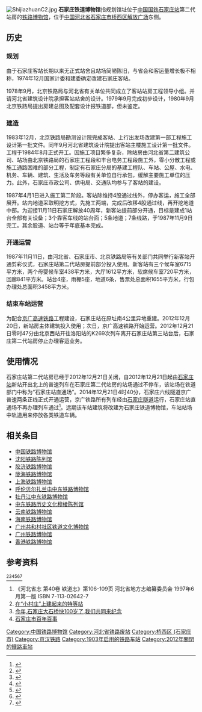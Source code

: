{{otheruses4|预计改为博物馆的石家庄站第二代站房|现在的石家庄站|石家庄站}}
{{noteTA
|1=zh-cn:始发; zh-hk:列車;
|2=zh-cn:车次; zh-hk:班次;
}}

{{Infobox Museum
 |名称    = 石家庄铁道博物馆<br>Shijiazhuang Railway Museum
 |其他名称= 
 |logo =
 |logosize =
 |logo_caption =
 |图像    = Shijiazhuang Railway Station 01.jpg
 |图像大小= 270px
 |图像说明= 
 |map_type= 
 |latitude=
 |longitude=
 |map_size= 
 |map_caption=
 |map_type_zh= 
 |坐标    = 
 |成立时间= 规划中
 |关闭时间= 
 |地址    = [[河北省|河北省]][[石家庄市|石家庄市]][[桥西区_(石家庄市)|桥西区]]
 |类型    = [[铁路博物馆|铁路博物馆]]
 |馆藏规模= 
 |占地面积= 
 |年参观人数= 
 |现任主管= 
 |现任馆长= 
 |公共交通= 
 |开放时间= 
 |官方网站= 
}}
{{Infobox China railway station 
|车站名称 = <s>石家庄站</s>
|图片 = 
|图片介紹 = 石家庄站
|车站名称拼音 = Shijiazhuang
|英文名称=Shijiazhaung Railway Station
|车站代码=20372
|其他名称 = 振头站、旧石家庄站
|车站位置 = [[河北省|河北省]][[石家庄市|石家庄市]][[桥西区_(石家庄市)|桥西区]]
|坐标={{coord|38|2|27|N|114|29|3|E|region:CN_type:railwaystation|display=inline,title}}
|线路= [[京广铁路|京广铁路]]、[[石太铁路|石太铁路]]、[[石德铁路|石德铁路]]、[[石太客运专线|石太客运专线]]
|车站等级 = [[特等站_(中鐵)|特等站]]
|归属=[[北京铁路局|北京铁路局]]
|使用状态=已停用
|月台数目 = 3個（原为4个，因修建铁路入地工程而拆除）
}}
[[File:ShijiazhuanC2.jpg|thumb]]
'''石家庄铁道博物馆'''指规划馆址位于[[中国国铁|中国国铁]][[石家庄站|石家庄站]]第二代站房的[[铁路博物馆|铁路博物馆]]，位于[[中国|中国]][[河北省|河北省]][[石家庄市|石家庄市]][[桥西区_(石家庄市)|桥西区]][[解放广场站|解放广场]]东侧。

==历史==

===规划===
由于石家庄客站长期以来无正式站舍且站场简陋陈旧，与省会和客运量增长极不相称，1974年12月国家计委和建委确定改建石家庄客站。

1978年9月，北京铁路局与河北省有关单位共同成立了客站站房工程领导小组。并请河北省建筑设计院承担客站站舍的设计。1979年9月完成初步设计，1980年9月北京铁路局提出房建总图及配套设计报铁道部，但未鉴定。

===建造===

1983年12月，北京铁路局勘测设计院完成客站、上行出发场改建第一部工程施工设计第一批文件。同年9月河北省建筑设计院提出客站主楼施工设计第一批文件。工程于1984年8月正式开工。因施工项目繁多复杂，除站房由河北省第二建筑公司、站场由北京铁路局的石家庄工程段和丰台电务工程段施工外，零小分散工程或施工通路困难的部分工程，制定有石家庄分局的基建工程队、车站、公屋、水电、机务、车辆、建筑、生活及车务等段有关单位自行承包，缓解主要施工单位的压力。此外，石家庄市政公司、供电局、交通队均参与了客站的建设。

1987年4月1日进入施工第二阶段。客站除维持4股通过线外，停办客运，施工全部展开。站内地道采取明挖方式，先施工两端，完成后改移4股通过线，再开挖地道中部。为迎接11月11日石家庄解放40周年，新客站提前部分开通，目标是建成1站台全部有关设备；3个靠客车线的站台面；5条地道；7条线路，于1987年11月9日完工。其余股道、站台等于年底基本完成。
===开通运营===
1987年11月11日，由河北省、石家庄市、北京铁路局等有关部门共同举行新客站开通剪彩仪式，石家庄站第二代站房提前部分投入使用。新客站有三个候车室6715平方米，两个母婴候车室438平方米，大厅1612平方米，软席候车室720平方米，回廊841平方米。站台4座，雨棚5座，地道6条，售票处总面积1655平方米，行包办理处总面积3458平方米。
===结束车站运营===
为配合[[京广高速铁路|京广高速铁路]]工程建设，石家庄站在原址南4公里异地重建。2012年12月20日，新站房主体建筑投入使用；次日，京广高速铁路开始运营。2012年12月21日零时47分由北京西站开往洛阳站的K269次列车离开石家庄站第三站台后，石家庄第二代站房停止办理客运业务。

==使用情况==
石家庄站第二代站房已经于2012年12月21日关闭，自2012年12月21日起由[[石家庄站|石家庄站]]新站开出北上的普速列车在石家庄第二代站房的站场通过不停车，该站场在铁道部门中称为“石家庄站直通场”。2014年12月21日4时40分，石家庄六线隧道京广普速两条正线正式开通运营，京广铁路所有列车经由[[石家庄隧道|石家庄隧道]]运行，石家庄站直通场不再办理列车通过<ref>{{cite news|url=http://yanzhao.yzdsb.com.cn/system/2014/12/22/014036745.shtml|title=石家庄京广线普速列车昨日“入地”|publisher=[[燕赵都市报|燕赵都市报]]|date=2014-12-22|accessdate=2015-02-01|deadurl=yes|archiveurl=https://web.archive.org/web/20141225001826/http://yanzhao.yzdsb.com.cn/system/2014/12/22/014036745.shtml|archivedate=2014年12月25日|df=}}</ref>。远期该车站建筑将改建为石家庄铁道博物馆，车站站场中轨道用来停放各类铁道车辆。
==相关条目==
*[[中国铁路博物馆|中国铁路博物馆]]
*[[沈阳铁路陈列馆|沈阳铁路陈列馆]]
*[[胶济铁路博物馆|胶济铁路博物馆]]
*[[陇海铁路博物馆|陇海铁路博物馆]]
*[[上海铁路博物馆|上海铁路博物馆]]
*[[呼伦贝尔扎兰屯中东铁路博物馆|呼伦贝尔扎兰屯中东铁路博物馆]]
*[[牡丹江中东铁路博物馆|牡丹江中东铁路博物馆]]
*[[中东铁路历史文化穆棱陈列馆|中东铁路历史文化穆棱陈列馆]]
*[[云南铁路博物馆|云南铁路博物馆]]
*[[海南铁路博物馆|海南铁路博物馆]]
*[[广州共和村社区铁道文化博物馆|广州共和村社区铁道文化博物馆]]
*[[广州铁路博物馆|广州铁路博物馆]]
*[[香港铁路博物馆|香港铁路博物馆]]

==参考资料==
<ref>{{Cite web|title=石家庄老火车站 一个时代的记忆_河北站_新浪网|url=http://hebei.sina.com.cn/z/news/sjshcz/|work=hebei.sina.com.cn|accessdate=2019-04-04|archive-date=2019-04-04|archive-url=https://web.archive.org/web/20190404170717/http://hebei.sina.com.cn/z/news/sjshcz/|dead-url=no}}</ref><ref>{{Cite web|title=揭秘石家庄火车站的今生往世-腾讯网|url=https://new.qq.com/omn/20180424/20180424F12SEM.html|work=new.qq.com|accessdate=2019-04-04|archive-date=2019-04-04|archive-url=https://web.archive.org/web/20190404170716/https://new.qq.com/omn/20180424/20180424F12SEM.html|dead-url=no}}</ref><ref>{{Cite web|title=石家庄老火车站百年历史珍贵老照片_河北频道_长城网|url=http://heb.hebei.com.cn/system/2012/12/21/012351675.shtml|work=heb.hebei.com.cn|accessdate=2019-04-04|archive-date=2019-04-04|archive-url=https://web.archive.org/web/20190404170719/http://heb.hebei.com.cn/system/2012/12/21/012351675.shtml|dead-url=no}}</ref><ref>{{Cite web|title=石家庄站：售票40载 探访火车拉来一座城的故事|url=http://hebei.ifeng.com/a/20190121/7178121_0.shtml|work=hebei.ifeng.com|accessdate=2019-04-04|archive-date=2019-04-04|archive-url=https://web.archive.org/web/20190404171007/http://hebei.ifeng.com/a/20190121/7178121_0.shtml|dead-url=no}}</ref><ref>{{Cite web|title=25年老火车站 关于石家庄铁路的爱恨情仇-旅游-河北新闻网|url=http://travel.hebnews.cn/2012-12/19/content_3003928.htm|work=travel.hebnews.cn|accessdate=2019-04-04|archive-date=2019-04-04|archive-url=https://web.archive.org/web/20190404171005/http://travel.hebnews.cn/2012-12/19/content_3003928.htm|dead-url=no}}</ref><ref>{{Cite web|title=火车站介绍_石家庄火车站-石家庄站-石家庄新火车站|url=http://www.sjzhcz.com/jieshao/|work=[[石家庄站|石家庄站]]官网|accessdate=2019-04-04|author=|date=|publisher=|archive-date=2019-04-04|archive-url=https://web.archive.org/web/20190404173023/http://www.sjzhcz.com/jieshao/|dead-url=no}}</ref>{{reflist}}
#《河北省志 第40卷 铁道志》第106-109页 河北省地方志编纂委员会 1997年6月第一版 ISBN 7-113-02642-7
#[https://web.archive.org/web/20070927223201/http://www.tieliu.com.cn/cmtd2/Print.asp?ArticleID=23066 在“小村庄”上建起来的特等站]
#[http://www.sndby.net/html/2008-07/437.html 今年,石家庄大石桥快100岁了,我们共同来纪念]{{Dead link|date=2018年6月 |bot=InternetArchiveBot |fix-attempted=no }}
#[http://www.sjzdaj.gov.cn/htdocs/qyda2.asp?id=19 石家庄市百年百事] {{Wayback|url=http://www.sjzdaj.gov.cn/htdocs/qyda2.asp?id=19 |date=20050219033354 }}
{{Commonscat|Old Shijiazhuang Railway Station}}

{{中国20世纪建筑遗产}}
[[Category:中国铁路博物馆|Category:中国铁路博物馆]]
[[Category:河北省铁路废站|Category:河北省铁路废站]]
[[Category:桥西区_(石家庄市)|Category:桥西区 (石家庄市)]]
[[Category:京汉铁路|Category:京汉铁路]]
[[Category:1903年启用的铁路车站|Category:1903年启用的铁路车站]]
[[Category:2012年關閉的鐵路車站|Category:2012年關閉的鐵路車站]]